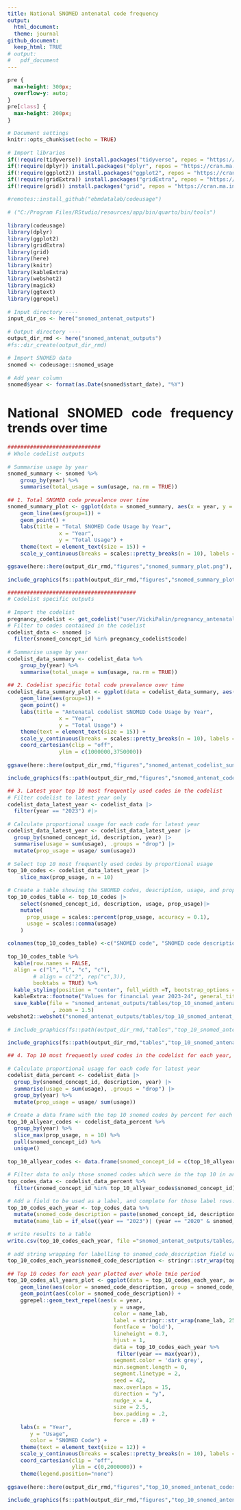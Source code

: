 ```yaml
---
title: National SNOMED antenatal code frequency
output:
  html_document:
  theme: journal
github_document:
  keep_html: TRUE
# output:
#   pdf_document
---
```


```css
pre {
  max-height: 300px;
  overflow-y: auto;
}
pre[class] {
  max-height: 200px;
}
```

<style>
  body {
    text-align: justify;
     font-size: 11pt}
</style>

<!-- # ###################################################################################################################
# Script creating plots of key outputs for analysing SNOMED antenatal codelist trends over time and codelist changes over time
#
# 1. Total SNOMED code prevalence over time 
# 2. Codelist specific total code prevalence over time 
# 3. Latest year top 10 most frequently used codes in the codelist
# 4. Coding trends of most prevalent codes over the whole period (top 10 codes every year)
# ###################################################################################################################
 -->

```r
# Document settings 
knitr::opts_chunk$set(echo = TRUE)

# Import libraries
if(!require(tidyverse)) install.packages("tidyverse", repos = "https://cran.ma.imperial.ac.uk/")
if(!require(dplyr)) install.packages("dplyr", repos = "https://cran.ma.imperial.ac.uk/")
if(!require(ggplot2)) install.packages("ggplot2", repos = "https://cran.ma.imperial.ac.uk/")
if(!require(gridExtra)) install.packages("gridExtra", repos = "https://cran.ma.imperial.ac.uk/")
if(!require(grid)) install.packages("grid", repos = "https://cran.ma.imperial.ac.uk/")

#remotes::install_github("ebmdatalab/codeusage")

# ("C:/Program Files/RStudio/resources/app/bin/quarto/bin/tools")

library(codeusage)
library(dplyr)
library(ggplot2)
library(gridExtra)
library(grid)
library(here)
library(knitr)
library(kableExtra)
library(webshot2)
library(magick)
library(ggtext)
library(ggrepel)

# Input directory ----
input_dir_os <- here("snomed_antenat_outputs")

# Output directory ----
output_dir_rmd <- here("snomed_antenat_outputs")
#fs::dir_create(output_dir_rmd)

# Import SNOMED data
snomed <- codeusage::snomed_usage

# Add year column
snomed$year <- format(as.Date(snomed$start_date), "%Y")
```

# National SNOMED code frequency trends over time
```r

#############################
# Whole codelist outputs

# Summarise usage by year
snomed_summary <- snomed %>%
    group_by(year) %>%
    summarise(total_usage = sum(usage, na.rm = TRUE))

## 1. Total SNOMED code prevalence over time 
snomed_summary_plot <- ggplot(data = snomed_summary, aes(x = year, y = total_usage)) +
    geom_line(aes(group=1)) +
    geom_point() +
    labs(title = "Total SNOMED Code Usage by Year",
                x = "Year",
                y = "Total Usage") +
    theme(text = element_text(size = 15)) +
    scale_y_continuous(breaks = scales::pretty_breaks(n = 10), labels = scales::label_number(accuracy = 1))

ggsave(here::here(output_dir_rmd,"figures","snomed_summary_plot.png"), snomed_summary_plot)

include_graphics(fs::path(output_dir_rmd,"figures","snomed_summary_plot.png"))
```

```r
########################################
# Codelist specific outputs

# Import the codelist
pregnancy_codelist <- get_codelist("user/VickiPalin/pregnancy_antenatal_snomed/61667fb8/")
# Filter to codes contained in the codelist
codelist_data <- snomed |>
  filter(snomed_concept_id %in% pregnancy_codelist$code)

# Summarise usage by year
codelist_data_summary <- codelist_data %>%
    group_by(year) %>%
    summarise(total_usage = sum(usage, na.rm = TRUE))

## 2. Codelist specific total code prevalence over time 
codelist_data_summary_plot <- ggplot(data = codelist_data_summary, aes(x = year, y = total_usage)) +
    geom_line(aes(group=1)) +
    geom_point() +
    labs(title = "Antenatal codelist SNOMED Code Usage by Year",
                x = "Year",
                y = "Total Usage") +
    theme(text = element_text(size = 15)) +
    scale_y_continuous(breaks = scales::pretty_breaks(n = 10), labels = scales::label_number(accuracy = 1)) +
    coord_cartesian(clip = "off",
                ylim = c(1000000,3750000)) 

ggsave(here::here(output_dir_rmd,"figures","snomed_antenat_codelist_summary_plot.png"), codelist_data_summary_plot)

include_graphics(fs::path(output_dir_rmd,"figures","snomed_antenat_codelist_summary_plot.png"))
```
```r
## 3. Latest year top 10 most frequently used codes in the codelist
# Filter codelist to latest year only
codelist_data_latest_year <- codelist_data |>
  filter(year == "2023") #|>

# Calculate proportional usage for each code for latest year
codelist_data_latest_year <- codelist_data_latest_year |>
  group_by(snomed_concept_id, description, year) |>
  summarise(usage = sum(usage), .groups = "drop") |>
  mutate(prop_usage = usage/ sum(usage))

# Select top 10 most frequently used codes by proportional usage
top_10_codes <- codelist_data_latest_year |>
    slice_max(prop_usage, n = 10)

# Create a table showing the SNOMED codes, description, usage, and prop_usage
top_10_codes_table <- top_10_codes |>
    select(snomed_concept_id, description, usage, prop_usage)|>
    mutate(
      prop_usage = scales::percent(prop_usage, accuracy = 0.1),
      usage = scales::comma(usage)
    )

colnames(top_10_codes_table) <-c("SNOMED code", "SNOMED code description", "Frequency", "Proportion")

top_10_codes_table %>%
  kable(row.names = FALSE,
  align = c("l", "l", "c", "c"),
        # align = c("2", rep("c",3)),
        booktabs = TRUE) %>%
  kable_styling(position = "center", full_width =T, bootstrap_options = "striped", font_size = 13) %>%
  kableExtra::footnote("Values for financial year 2023-24", general_title = "") %>%
  save_kable(file = "snomed_antenat_outputs/tables/top_10_snomed_antenat_codes_table.html"
              , zoom = 1.5)
webshot2::webshot("snomed_antenat_outputs/tables/top_10_snomed_antenat_codes_table.html", "snomed_antenat_outputs/tables/top_10_snomed_antenat_codes_table.png")

# include_graphics(fs::path(output_dir_rmd,"tables","top_10_snomed_antenat_codes_table.png"))
```
```r
include_graphics(fs::path(output_dir_rmd,"tables","top_10_snomed_antenat_codes_table.png"))
```

```r
## 4. Top 10 most frequently used codes in the codelist for each year, combined and plotted across all years

# Calculate proportional usage for each code for latest year
codelist_data_percent <- codelist_data |>
  group_by(snomed_concept_id, description, year) |>
  summarise(usage = sum(usage), .groups = "drop") |>
  group_by(year) %>%
  mutate(prop_usage = usage/ sum(usage))

# Create a data frame with the top 10 snomed codes by percent for each year 
top_10_allyear_codes <- codelist_data_percent %>%
  group_by(year) %>%
  slice_max(prop_usage, n = 10) %>%
  pull(snomed_concept_id) %>%
  unique()

top_10_allyear_codes <- data.frame(snomed_concept_id = c(top_10_allyear_codes))

# Filter data to only those snomed codes which were in the top 10 in any year 
top_codes_data <- codelist_data_percent %>%
  filter(snomed_concept_id %in% top_10_allyear_codes$snomed_concept_id)

# Add a field to be used as a label, and complete for those label rows. 
top_10_codes_each_year <- top_codes_data %>% 
  mutate(snomed_code_description = paste(snomed_concept_id, description, sep = " - ")) %>%
  mutate(name_lab = if_else((year == "2023")| (year == "2020" & snomed_code_description == "77386006 - Pregnant (finding)"), snomed_code_description, NA_character_))

# write results to a table
write.csv(top_10_codes_each_year, file ="snomed_antenat_outputs/tables/top_10_snomed_antenat_codes_each_year.csv")    

# add string wrapping for labelling to snomed_code_description field values
top_10_codes_each_year$snomed_code_description <- stringr::str_wrap(top_10_codes_each_year$snomed_code_description, 35)

## Top 10 codes for each year plotted over whole tmie period 
top_10_codes_all_years_plot <- ggplot(data = top_10_codes_each_year, aes(x = year, y = usage)) +
    geom_line(aes(color = snomed_code_description, group = snomed_code_description)) +
    geom_point(aes(color = snomed_code_description)) +
    ggrepel::geom_text_repel(aes(x = year,
                                 y = usage,
                                 color = name_lab,
                                 label = stringr::str_wrap(name_lab, 25),
                                 fontface = 'bold'),
                                 lineheight = 0.7,
                                 hjust = 1,
                                 data = top_10_codes_each_year %>%
                                  filter(year == max(year)),
                                 segment.color = 'dark grey',
                                 min.segment.length = 0, 
                                 segment.linetype = 2,
                                 seed = 42, 
                                 max.overlaps = 15,
                                 direction = "y",
                                 nudge_x = 4,
                                 size = 2.5,
                                 box.padding = .2,
                                 force = .8) + 
    labs(x = "Year",
       y = "Usage",
       color = "SNOMED Code") +
    theme(text = element_text(size = 12)) +
    scale_y_continuous(breaks = scales::pretty_breaks(n = 10), labels = scales::label_number(accuracy = 1)) + 
    coord_cartesian(clip = "off",
                    ylim = c(0,2000000)) +
    theme(legend.position="none")    

ggsave(here::here(output_dir_rmd,"figures","top_10_snomed_antenat_codes_all_years_plot.png"), top_10_codes_all_years_plot)

include_graphics(fs::path(output_dir_rmd,"figures","top_10_snomed_antenat_codes_all_years_plot.png"))
```
